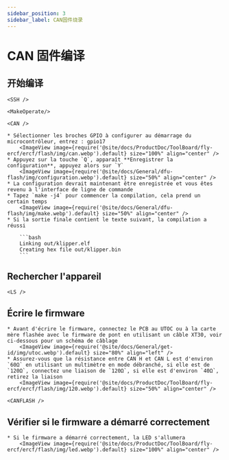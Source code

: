 ```yaml
---
sidebar_position: 3
sidebar_label: CAN固件烧录
---
```




# CAN 固件编译

## 开始编译

    <SSH />

    <MakeOperate/>

    <CAN />

    * Sélectionner les broches GPIO à configurer au démarrage du microcontrôleur, entrez : gpio17
        <ImageView image={require('@site/docs/ProductDoc/ToolBoard/fly-ercf/ercf/flash/img/can.webp').default} size="100%" align="center" />
    * Appuyez sur la touche `Q`, apparaît **Enregistrer la configuration**, appuyez alors sur `Y`
        <ImageView image={require('@site/docs/General/dfu-flash/img/configuration.webp').default} size="50%" align="center" />
    * La configuration devrait maintenant être enregistrée et vous êtes revenu à l'interface de ligne de commande
    * Tapez `make -j4` pour commencer la compilation, cela prend un certain temps
        <ImageView image={require('@site/docs/General/dfu-flash/img/make.webp').default} size="50%" align="center" />
    * Si la sortie finale contient le texte suivant, la compilation a réussi

        ```bash
        Linking out/klipper.elf
        Creating hex file out/klipper.bin
        ```

## Rechercher l'appareil

    <LS />


## Écrire le firmware

    * Avant d'écrire le firmware, connectez le PCB au UTOC ou à la carte mère flashée avec le firmware de pont en utilisant un câble XT30, voir ci-dessous pour un schéma de câblage
        <ImageView image={require('@site/docs/General/get-id/img/utoc.webp').default} size="80%" align="left" />
    * Assurez-vous que la résistance entre CAN H et CAN L est d'environ `60Ω` en utilisant un multimètre en mode débranché, si elle est de `120Ω`, connectez une liaison de `120Ω`, si elle est d'environ `40Ω`, retirez la liaison
        <ImageView image={require('@site/docs/ProductDoc/ToolBoard/fly-ercf/ercf/flash/img/120.webp').default} size="50%" align="center" />

    <CANFLASH />

## Vérifier si le firmware a démarré correctement

    * Si le firmware a démarré correctement, la LED s'allumera
        <ImageView image={require('@site/docs/ProductDoc/ToolBoard/fly-ercf/ercf/flash/img/led.webp').default} size="100%" align="center" />
